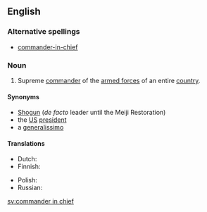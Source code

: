 ==English==

===Alternative spellings===
* [[commander-in-chief]]

===Noun===
{{en-noun|sg=[[commander]] [[in]] [[chief]]|commanders in chief}}

# Supreme [[commander]] of the [[armed forces]] of an entire [[country]].

====Synonyms====
*[[Shogun]] (''de facto'' leader until the Meiji Restoration)
*the [[US]] [[president]]
*a [[generalissimo]]

====Translations====
{{trans-top|Supreme commander of the armed forces of an entire country}}
* Dutch: {{t+|nl|opperbevelhebber|m}}
* Finnish: {{t-|fi|puolustusvoimain ylipäällikkö}}
{{trans-mid}}
* Polish: {{t-|pl|naczelny wódz}} {{m}}
* Russian: {{t|ru|главнокомандующий|m|tr=glavnokomandújuščij|sc=Cyrl}}
{{trans-bottom}}

[[sv:commander in chief]]